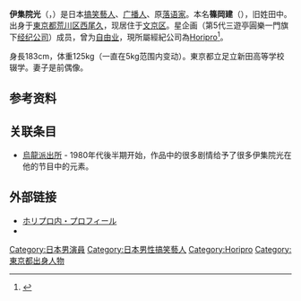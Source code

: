 {{Infobox comedian
| name         = 伊集院 光
| Image        = 
| caption      =
| birth_name   = 篠岡建<br />田中建（旧姓）
| nickname     = 
| birth_date   = {{birth date and age|1967|11|7}}
| death_date   = 
| birth_place  = {{JPN}}[[東京都|東京都]][[荒川区|荒川区]]
| blood_type   = O型
| height       = {{height|m=1.83}}
| dialect      = 東京方言
| education    = 荒川区立第七中学校<br />[[東京都立足立新田高等学校|東京都立足立新田高等学校]]（辍学）
| apprentice   = [[6代目三遊亭圓樂|6代目三遊亭圓樂]]    
| partners     = 
| agency       = [[Horipro|Horipro]]
| nationality  = {{JPN}}
| active       = 1984年 -
| peer         = 
| notable_work = 著作《のはなし》<br />[[TBS電台|TBS電台]]《{{link-ja|伊集院光 深夜的笨蛋力|伊集院光 深夜の馬鹿力}}》
| other_work   = 株式会社博士.comのＷebキャラクター　http://www.chintai-hakase.com/
[http://www.chintaikeiei.com/ 賃貸経営博士]
| spouse        = {{link-ja|篠岡美佳|篠岡美佳}}<ref>[http://japan.techinsight.jp/2012/05/naomaru201205221837.html {{lang|ja|【エンタがビタミン♪】「一緒に金環日食見よう」。愛妻家・伊集院光、約1年2か月ぶりに別居中の妻が帰宅！] {{Wayback|url=http://japan.techinsight.jp/2012/05/naomaru201205221837.html |date=20200705200233 }} - 佐々木直まる、Techinsight、2012年5月23日。}}</ref>
| children      = 
| training      = 
| website       = 
| other_awards  = 
*1996年 [[日本ゲーム大賞|ベストゲーマー賞]]
*2001年 [[TBSラジオ&コミュニケーションズ|ゴールデンマイク賞]]
*2002年 [[ギャラクシー賞|ギャラクシー賞]]
}}
'''伊集院光'''（{{jpn|j=伊集院 光|hg=いじゅういん ひかる|rm=Ijūin Hikaru}}，{{bd|1967年|11月7日|||Ijūin Hikaru}}）是日本[[搞笑藝人|搞笑藝人]]、[[广播人|广播人]]、原[[落语家|落语家]]。本名'''篠岡建'''（{{lang|ja|篠岡建}}），旧姓田中。出身于[[東京都|東京都]][[荒川区|荒川区]][[西尾久|西尾久]]，现居住于[[文京区|文京区]]。星企画（第5代三遊亭圓樂一門旗下[[经纪公司|经纪公司]]）成员，曾为[[自由业|自由业]]，現所屬經紀公司為[[Horipro|Horipro]]<ref>{{Cite web|date=2009|url=http://www.tv-asahi.co.jp/qsama/contents/next/0156/|script-title=ja:7月20日放送 プレッシャーSTUDY!激突!東大京大軍団vsインテリ芸人軍団|publisher=|accessdate=2014-01-31|deadurl=yes|archiveurl=https://web.archive.org/web/20140203183030/http://www.tv-asahi.co.jp/qsama/contents/next/0156/|archivedate=2014年2月3日|df=}}</ref>。

身長183cm，体重125kg（一直在5kg范围内变动）。東京都立足立新田高等学校辍学。妻子是前偶像{{link-ja|篠岡美佳|篠岡美佳}}。

== 参考资料 ==

{{reflist}}

== 关联条目 ==
* [[烏龍派出所|烏龍派出所]] - 1980年代後半期开始，作品中的很多剧情给予了很多伊集院光在他的节目中的元素。

== 外部链接 ==
* [https://web.archive.org/web/20140703094209/http://horipro.co.jp/talent/PM011/ ホリプロ内・プロフィール]
* {{Twitter|HikaruIjuin}}

{{DEFAULTSORT:Ijuin Hikaru}}
[[Category:日本男演員|Category:日本男演員]]
[[Category:日本男性搞笑藝人|Category:日本男性搞笑藝人]]
[[Category:Horipro|Category:Horipro]]
[[Category:東京都出身人物|Category:東京都出身人物]]